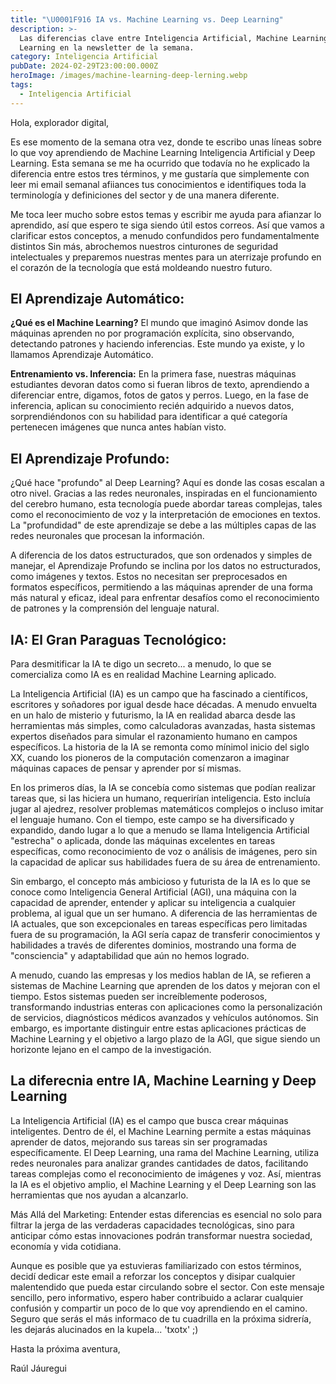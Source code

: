 ---
title: "\U0001F916 IA vs. Machine Learning vs. Deep Learning"
description: >-
  Las diferencias clave entre Inteligencia Artificial, Machine Learning y Deep
  Learning en la newsletter de la semana.
category: Inteligencia Artificial
pubDate: 2024-02-29T23:00:00.000Z
heroImage: /images/machine-learning-deep-lerning.webp
tags:
  - Inteligencia Artificial
---

Hola, explorador digital,

Es ese momento de la semana otra vez, donde te escribo unas líneas sobre lo que voy aprendiendo de Machine Learning Inteligencia Artificial y Deep Learning. Esta semana se me ha ocurrido que  todavía no he explicado la diferencia entre estos tres términos, y me gustaría que simplemente con leer mi email semanal afiiances tus conocimientos e identifiques toda la terminología y definiciones del sector y de una manera diferente. 

Me toca leer mucho sobre estos temas y escribir me ayuda para afianzar lo aprendido, así que espero te siga siendo útil estos correos. Así que vamos a clarificar estos conceptos, a menudo confundidos pero fundamentalmente distintos Sin más, abrochemos nuestros cinturones de seguridad intelectuales y preparemos nuestras mentes para un aterrizaje profundo en el corazón de la tecnología que está moldeando nuestro futuro.

## El Aprendizaje Automático:

**¿Qué es el Machine Learning?** El mundo que imaginó Asimov donde las máquinas aprenden no por programación explícita, sino observando, detectando patrones y haciendo inferencias. Este mundo ya existe, y lo llamamos Aprendizaje Automático.

**Entrenamiento vs. Inferencia:** En la primera fase, nuestras máquinas estudiantes devoran datos como si fueran libros de texto, aprendiendo a diferenciar entre, digamos, fotos de gatos y perros. Luego, en la fase de inferencia, aplican su conocimiento recién adquirido a nuevos datos, sorprendiéndonos con su habilidad para identificar a qué categoría pertenecen imágenes que nunca antes habían visto.

## El Aprendizaje Profundo:

¿Qué hace "profundo" al Deep Learning? Aquí es donde las cosas escalan a otro nivel. Gracias a las redes neuronales, inspiradas en el funcionamiento del cerebro humano, esta tecnología puede abordar tareas complejas, tales como el reconocimiento de voz y la interpretación de emociones en textos. La "profundidad" de este aprendizaje se debe a las múltiples capas de las redes neuronales que procesan la información. 

A diferencia de los datos estructurados, que son ordenados y simples de manejar, el Aprendizaje Profundo se inclina por los datos no estructurados, como imágenes y textos. Estos no necesitan ser preprocesados en formatos específicos, permitiendo a las máquinas aprender de una forma más natural y eficaz, ideal para enfrentar desafíos como el reconocimiento de patrones y la comprensión del lenguaje natural.

## IA: El Gran Paraguas Tecnológico:

Para desmitificar la IA te digo un secreto... a menudo, lo que se comercializa como IA es en realidad Machine Learning aplicado. 

La Inteligencia Artificial (IA) es un campo que ha fascinado a científicos, escritores y soñadores por igual desde hace décadas. A menudo envuelta en un halo de misterio y futurismo, la IA en realidad abarca desde las herramientas más simples, como calculadoras avanzadas, hasta sistemas expertos diseñados para simular el razonamiento humano en campos específicos. La historia de la IA se remonta como mínimol inicio del siglo XX, cuando los pioneros de la computación comenzaron a imaginar máquinas capaces de pensar y aprender por sí mismas.

En los primeros días, la IA se concebía como sistemas que podían realizar tareas que, si las hiciera un humano, requerirían inteligencia. Esto incluía jugar al ajedrez, resolver problemas matemáticos complejos o incluso imitar el lenguaje humano. Con el tiempo, este campo se ha diversificado y expandido, dando lugar a lo que a menudo se llama Inteligencia Artificial "estrecha" o aplicada, donde las máquinas excelentes en tareas específicas, como reconocimiento de voz o análisis de imágenes, pero sin la capacidad de aplicar sus habilidades fuera de su área de entrenamiento.

Sin embargo, el concepto más ambicioso y futurista de la IA es lo que se conoce como Inteligencia General Artificial (AGI), una máquina con la capacidad de aprender, entender y aplicar su inteligencia a cualquier problema, al igual que un ser humano. A diferencia de las herramientas de IA actuales, que son excepcionales en tareas específicas pero limitadas fuera de su programación, la AGI sería capaz de transferir conocimientos y habilidades a través de diferentes dominios, mostrando una forma de "consciencia" y adaptabilidad que aún no hemos logrado.

A menudo, cuando las empresas y los medios hablan de IA, se refieren a sistemas de Machine Learning que aprenden de los datos y mejoran con el tiempo. Estos sistemas pueden ser increíblemente poderosos, transformando industrias enteras con aplicaciones como la personalización de servicios, diagnósticos médicos avanzados y vehículos autónomos. Sin embargo, es importante distinguir entre estas aplicaciones prácticas de Machine Learning y el objetivo a largo plazo de la AGI, que sigue siendo un horizonte lejano en el campo de la investigación.

## La diferecnia entre IA, Machine Learning y Deep Learning

La Inteligencia Artificial (IA) es el campo que busca crear máquinas inteligentes. Dentro de él, el Machine Learning permite a estas máquinas aprender de datos, mejorando sus tareas sin ser programadas específicamente. El Deep Learning, una rama del Machine Learning, utiliza redes neuronales para analizar grandes cantidades de datos, facilitando tareas complejas como el reconocimiento de imágenes y voz. Así, mientras la IA es el objetivo amplio, el Machine Learning y el Deep Learning son las herramientas que nos ayudan a alcanzarlo.

Más Allá del Marketing: Entender estas diferencias es esencial no solo para filtrar la jerga de las verdaderas capacidades tecnológicas, sino para anticipar cómo estas innovaciones podrán transformar nuestra sociedad, economía y vida cotidiana.

Aunque es posible que ya estuvieras familiarizado con estos términos, decidí dedicar este email a reforzar los conceptos y disipar cualquier malentendido que pueda estar circulando sobre el sector. Con este mensaje sencillo, pero informativo, espero haber contribuido a aclarar cualquier confusión y compartir un poco de lo que voy aprendiendo en el camino. Seguro que serás el más informaco de tu cuadrilla en la próxima sidrería, les dejarás alucinados en la kupela...  'txotx' ;)

Hasta la próxima aventura,

Raúl Jáuregui
